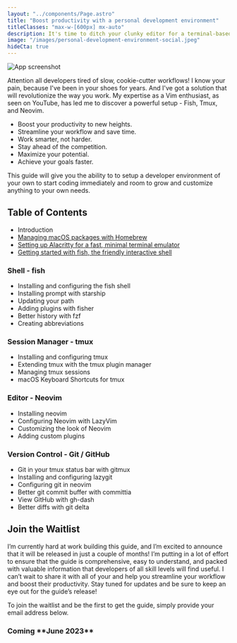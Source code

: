 ```yaml
---
layout: "../components/Page.astro"
title: "Boost productivity with a personal development environment"
titleClasses: "max-w-[600px] mx-auto"
description: It's time to ditch your clunky editor for a terminal-based workflow that will help you become a better developer and get more done, faster.
image: "/images/personal-development-environment-social.jpeg"
hideCta: true
---
```


<div class="mt-6 rounded-t-2xl border-2 border-b-0 border-[#999999] bg-black p-2 pb-0 lg:p-4 lg:pb-0">
  <img
    class="m-0 h-auto w-full rounded-t-lg p-0"
    src="/images/pde-screenshot.jpg"
    alt="App screenshot"
  />
</div>

Attention all developers tired of slow, cookie-cutter workflows! I know your pain, because I've been in your shoes for years. And I've got a solution that will revolutionize the way you work. My expertise as a Vim enthusiast, as seen on YouTube, has led me to discover a powerful setup - Fish, Tmux, and Neovim.

- Boost your productivity to new heights.
- Streamline your workflow and save time.
- Work smarter, not harder.
- Stay ahead of the competition.
- Maximize your potential.
- Achieve your goals faster.

This guide will give you the ability to to setup a developer environment of your own to start coding immediately and room to grow and customize anything to your own needs.

## Table of Contents

- Introduction
- [Managing macOS packages with Homebrew](/posts/managing-macos-packages-with-homebrew)
- [Setting up Alacritty for a fast, minimal terminal emulator](/posts/setting-up-alacritty-for-a-fast-minimal-terminal-emulator)
- [Getting started with fish, the friendly interactive shell](/posts/getting-started-with-fish-the-friendly-interactive-shell)

### Shell - fish

- Installing and configuring the fish shell
- Installing prompt with starship
- Updating your path
- Adding plugins with fisher
- Better history with fzf
- Creating abbreviations

### Session Manager - tmux

- Installing and configuring tmux
- Extending tmux with the tmux plugin manager
- Managing tmux sessions
- macOS Keyboard Shortcuts for tmux

### Editor - Neovim

- Installing neovim
- Configuring Neovim with LazyVim
- Customizing the look of Neovim
- Adding custom plugins

### Version Control - Git / GitHub

- Git in your tmux status bar with gitmux
- Installing and configuring lazygit
- Configuring git in neovim
- Better git commit buffer with committia
- View GitHub with gh-dash
- Better diffs with git delta

## Join the Waitlist

I’m currently hard at work building this guide, and I’m excited to announce that it will be released in just a couple of months! I’m putting in a lot of effort to ensure that the guide is comprehensive, easy to understand, and packed with valuable information that developers of all skill levels will find useful. I can’t wait to share it with all of your and help you streamline your workflow and boost their productivity. Stay tuned for updates and be sure to keep an eye out for the guide’s release!

To join the waitlist and be the first to get the guide, simply provide your email address below.

<div class="bg-indigo-50 px-4 pb-12 pt-8 rounded-lg not-prose">

<h3 class="text-center text-xl">Coming **June 2023**</h3>


<PdeCtaInput client:visible />

</div>
